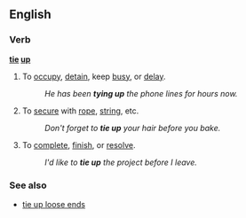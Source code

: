 ==English==
===Verb===
'''[[tie]] [[up]]'''
#{{idiom}} To [[occupy]], [[detain]], keep [[busy]], or [[delay]].
#:''He has been '''tying up''' the phone lines for hours now.''
#To [[secure]] with [[rope]], [[string]], etc.
#:''Don't forget to '''tie up''' your hair before you bake.''
#{{idiom}} To [[complete]], [[finish]], or [[resolve]].
#:''I'd like to '''tie up''' the project before I leave.''

===See also===
*[[tie up loose ends]]